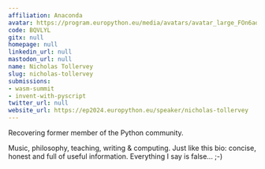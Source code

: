 ```yaml
---
affiliation: Anaconda
avatar: https://program.europython.eu/media/avatars/avatar_large_FOn6ad4.jpg
code: BQVLYL
gitx: null
homepage: null
linkedin_url: null
mastodon_url: null
name: Nicholas Tollervey
slug: nicholas-tollervey
submissions:
- wasm-summit
- invent-with-pyscript
twitter_url: null
website_url: https://ep2024.europython.eu/speaker/nicholas-tollervey
---
```


Recovering former member of the Python community.

Music, philosophy, teaching, writing & computing. Just like this bio: concise, honest and full of useful information. Everything I say is false... ;-)
